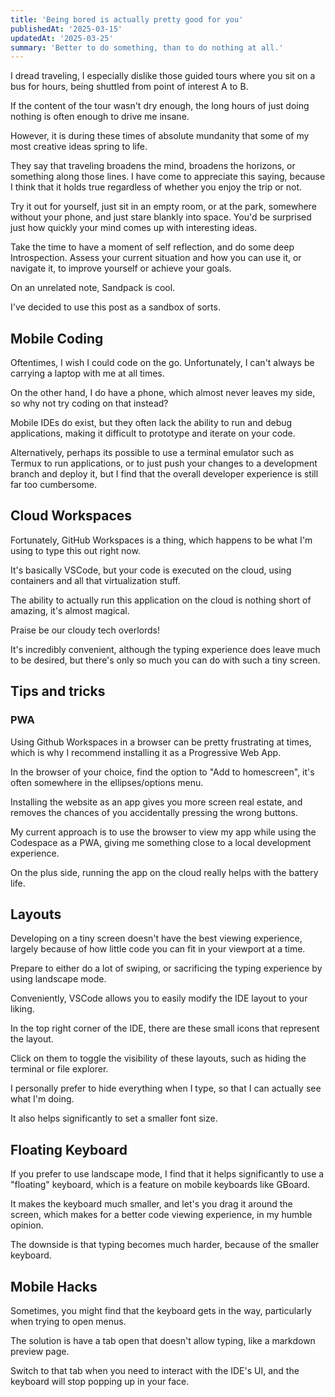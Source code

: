 ```yaml
---
title: 'Being bored is actually pretty good for you'
publishedAt: '2025-03-15'
updatedAt: '2025-03-25'
summary: 'Better to do something, than to do nothing at all.'
---
```

I dread traveling, I especially dislike those guided tours where you sit on a bus for hours, being shuttled from point of interest A to B. 

If the content of the tour wasn't dry enough, the long hours of just doing nothing is often enough to drive me insane.

However, it is during these times of absolute mundanity that some of my most creative ideas spring to life.

They say that traveling broadens the mind, broadens the horizons, or something along those lines. 
I have come to appreciate this saying, because I think that it holds true regardless of whether you enjoy the trip or not.

Try it out for yourself, just sit in an empty room, or at the park, somewhere without your phone, and just stare blankly into space. You'd be surprised just how quickly your mind comes up with interesting ideas.

Take the time to have a moment of self reflection, and do some deep Introspection. Assess your current situation and how you can use it, or navigate it, to improve yourself or achieve your goals.

On an unrelated note, Sandpack is cool.
<Sandbox></Sandbox>

I've decided to use this post as a sandbox of sorts.

## Mobile Coding
Oftentimes, I wish I could code on the go. Unfortunately, I can't always be carrying a laptop with me at all times. 

On the other hand, I do have a phone, which almost never leaves my side, so why not try coding on that instead?

Mobile IDEs do exist, but they often lack the ability to run and debug applications, making it difficult to prototype and iterate on your code.

Alternatively, perhaps its possible to use a terminal emulator such as Termux to run applications, or to just push your changes to a development branch and deploy it, but I find that the overall developer experience is still far too cumbersome.

## Cloud Workspaces
Fortunately, GitHub Workspaces is a thing, which happens to be what I'm using to type this out right now.

It's basically VSCode, but your code is executed on the cloud, using containers and all that virtualization stuff.

The ability to actually run this application on the cloud is nothing short of amazing, it's almost magical.

Praise be our cloudy tech overlords!

It's incredibly convenient, although the typing experience does leave much to be desired, but there's only so much you can do with such a tiny screen.

## Tips and tricks

### PWA
Using Github Workspaces in a browser can be pretty frustrating at times, which is why I recommend installing it as a Progressive Web App.

In the browser of your choice, find the option to "Add to homescreen", it's often somewhere in the ellipses/options menu.

Installing the website as an app gives you more screen real estate, and removes the chances of you accidentally pressing the wrong buttons.

My current approach is to use the browser to view my app while using the Codespace as a PWA, giving me something close to a local development experience.

On the plus side, running the app on the cloud really helps with the battery life.

## Layouts
Developing on a tiny screen doesn't have the best viewing experience, largely because of how little code you can fit in your viewport at a time.

Prepare to either do a lot of swiping, or sacrificing the typing experience by using landscape mode.

Conveniently, VSCode allows you to easily modify the IDE layout to your liking.

In the top right corner of the IDE, there are these small icons that represent the layout. 

Click on them to toggle the visibility of these layouts, such as hiding the terminal or file explorer.

I personally prefer to hide everything when I type, so that I can actually see what I'm doing.

It also helps significantly to set a smaller font size.

## Floating Keyboard
If you prefer to use landscape mode, I find that it helps significantly to use a "floating" keyboard, which is a feature on mobile keyboards like GBoard.

It makes the keyboard much smaller, and let's you drag it around the screen, which makes for a better code viewing experience, in my humble opinion.

The downside is that typing becomes much harder, because of the smaller keyboard.

## Mobile Hacks
Sometimes, you might find that the keyboard gets in the way, particularly when trying to open menus.

The solution is have a tab open that doesn't allow typing, like a markdown preview page.

Switch to that tab when you need to interact with the IDE's UI, and the keyboard will stop popping up in your face.
